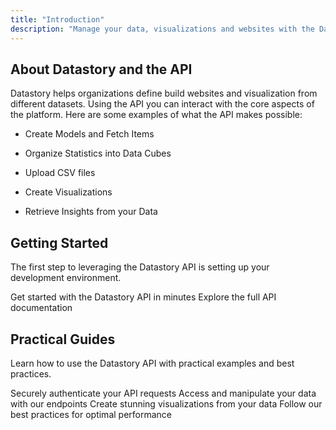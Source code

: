 ```yaml
---
title: "Introduction"
description: "Manage your data, visualizations and websites with the Datastory API."
---
```


## About Datastory and the API

Datastory helps organizations define build websites and visualization from different datasets. Using the API you can interact with the core aspects of the platform. Here are some examples of what the API makes possible:

* Create Models and Fetch Items

* Organize Statistics into Data Cubes&#x20;

* Upload CSV files

* Create Visualizations

* Retrieve Insights from your Data

## Getting Started

The first step to leveraging the Datastory API is setting up your development environment.

<CardGroup cols={2}>
  <Card title="API Quickstart" icon="rocket" href="https://datastory.com/docs/quickstart">
    Get started with the Datastory API in minutes
  </Card>

  <Card title="API Reference" icon="book" href="https://datastory.com/docs/api-reference">
    Explore the full API documentation
  </Card>
</CardGroup>

## Practical Guides

Learn how to use the Datastory API with practical examples and best practices.

<CardGroup cols={2}>
  <Card title="Authentication" icon="key" href="https://datastory.com/docs/authentication">
    Securely authenticate your API requests
  </Card>

  <Card title="Data Endpoints" icon="database" href="https://datastory.com/docs/data-endpoints">
    Access and manipulate your data with our endpoints
  </Card>

  <Card title="Visualization" icon="chart-line" href="https://datastory.com/docs/visualization">
    Create stunning visualizations from your data
  </Card>

  <Card title="Best Practices" icon="thumbs-up" href="https://datastory.com/docs/best-practices">
    Follow our best practices for optimal performance
  </Card>
</CardGroup>